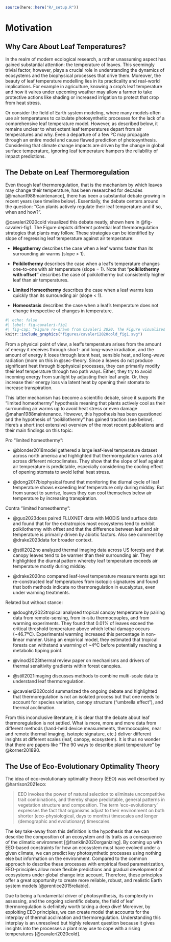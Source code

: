 ```r
source(here::here("R/_setup.R"))
```

# Motivation {#sec-motivation}

## Why Care About Leaf Temperatures?

In the realm of modern ecological research, a rather unassuming aspect has gained substantial attention: the temperature of leaves. This seemingly trivial factor, however, plays a crucial role in understanding the dynamics of ecosystems and the biophysical processes that drive them. Moreover, the beauty of leaf temperature modelling lies in its practicality and real-world implications. For example in agriculture, knowing a crop's leaf temperature and how it vaires under upcoming weather may allow a farmer to take protective actions like shading or increased irrigation to protect that crop from heat stress.

Or consider the field of Earth system modeling, where many models often use air temperatures to calculate photosynthetic processes for the lack of a comprehensive leaf temperature model. However, as described below, it remains unclear to what extent leaf temperatures depart from air temperatures and why. Even a departure of a few ºC may propagate through an entire model and cause flawed prediction of photosynthesis. Considering that climate change impacts are driven by the change in global surface temperature, ignoring leaf temperature hampers the reliability of impact predictions.

## The Debate on Leaf Thermoregulation

Even though leaf thermoregulation, that is the mechanism by which leaves may change their temperature, has been researched for decades [@mahan1988maintenance], there has been a substantial debate growing in recent years (see timeline below). Essentially, the debate centers around the question: "Can plants actively regulate their leaf temperature and if so, when and how?".

@cavaleri2020cold visualized this debate neatly, shown here in @fig-cavaleri-fig1. The Figure depicts different potential leaf thermoregulation strategies that plants may follow. These strategies can be identified by slope of regressing leaf temperature against air temperature:

-   **Megathermy** describes the case when a leaf warms faster than its surrounding air warms (slope \> 1).

-   **Poikilothermy** describes the case when a leaf's temperature changes one-to-one with air temperature (slope = 1). Note that "**poikilothermy** **with offset"** describes the case of poikilothermy but consistently higher leaf than air temperatures.

-   **Limited Homeothermy** describes the case when a leaf warms less quickly than its surrounding air (slope \< 1).

-   **Homeostasis** describes the case when a leaf's temperature does not change irrespective of changes in temperature.

```r
#| echo: false
#| label: fig-cavaleri-fig1
#| fig-cap: "Figure re-drawn from Cavaleri 2020. The Figure visualizes different leaf thermoregulation strategies, indicated by the line's slope (see main text for definitions). "
knitr::include_graphics("figures/cavaleri2020cold_fig1.svg")
```

From a physical point of view, a leaf's temperature arises from the amount of energy it receives through short- and long-wave irradiation, and the amount of energy it loses through latent heat, sensible heat, and long-wave radiation (more on this in @sec-theory. Since a leaves do not produce significant heat through biophysical processes, they can primarily modify their leaf temperature through two path ways. Either, they try to avoid incoming energy from sunlight by adjusting their leaf angle. Or, they increase their energy loss via latent heat by opening their stomata to increase transpiration.

This latter mechanism has become a scientific debate, since it supports the "limited homeothermy" hypothesis meaning that plants actively cool as their surrounding air warms up to avoid heat stress or even damage @mahan1988maintenance. However, this hypothesis has been questioned and the hypothesis of "poikilothermy" has gained traction (see below). Here's a short (not extensive) overview of the most recent publications and their main findings on this topic:

Pro "limited homeothermy":

-   @blonder2018model gathered a large leaf-level temperature dataset across north america and highlighted that thermoregulation varies a lot across different microclimates. They show that the slope of leaf against air temperature is predictable, especially considering the cooling effect of opening stomata to avoid lethal heat stress.

-   @dong2017biophysical found that monitoring the diurnal cycle of leaf temperature shows exceeding leaf temperature only during midday. But from sunset to sunrise, leaves they can cool themselves below air temperature by increasing transpiration.

Contra "limited homeothermy":

-   @guo2023does paired FLUXNET data with MODIS land surface data and found that for the extratropics most ecosystems tend to exhibit poikilothermy with offset and that the difference between leaf and air temperature is primarily driven by abiotic factors. Also see comment by @drake2023data for broader context.

-   @still2022no analyzed thermal imaging data across US forests and that canopy leaves tend to be warmer than their surrounding air. They highlighted the diurnal pattern whereby leaf temperature exceeds air temperature mostly during midday.

-   @drake2020no compared leaf-level temperature measurements against re-constructed leaf temperatures from isotopic signatures and found that both methods indicate no thermoregulation in eucalyptus, even under warming treatments.

Related but without stance:

-   @doughty2023tropical analysed tropical canopy temperature by pairing data from remote-sensing, from in-situ thermocouples, and from warming experiments. They found that 0.01% of leaves exceed the critical threshold temperature above which lethal damage occurs (\~46.7ºC). Experimental warming increased this percentage in non-linear manner. Using an empirical model, they estimated that tropical forests can withstand a warming of \~4ºC before potentially reaching a metabolic tipping point.

-   @vinod2023thermal review paper on mechanisms and drivers of thermal sensitivity gradients within forest canopies.

-   @still2021imaging discusses methods to combine multi-scale data to understand leaf thermoregulation.

-   @cavaleri2020cold summarized the ongoing debate and highlighted that thermoregulation is not an isolated process but that one needs to account for species variation, canopy structure ("umbrella effect"), and thermal acclimation.

From this inconclusive literature, it is clear that the debate about leaf thermoregulation is not settled. What is more, more and more data from different methods (hand-held device measurements, thermocouples, near and remote thermal imaging, isotopic signature, etc.) deliver different insights at different scales (leaf, canopy, ecosystem). It is thus no wonder that there are papers like "The 90 ways to describe plant temperature" by @korner201890.

## The Use of Eco-Evolutionary Optimality Theory

The idea of eco-evolutionary optimality theory (EEO) was well described by @harrison2021eco:

> EEO invokes the power of natural selection to eliminate uncompetitive trait combinations, and thereby shape predictable, general patterns in vegetation structure and composition. The term 'eco-evolutionary' expresses the fact that organisms adjust to their environment on both shorter (eco-physiological, days to months) timescales and longer (demographic and evolutionary) timescales.

The key take-away from this definition is the hypothesis that we can describe the composition of an ecosystem and its traits as a consequence of the climatic environment [@franklin2020organizing]. By coming up with EEO-based constraints for how an ecosystem must have evolved under a given climate, we can predict key photosynthetic processes using nothing else but information on the environment. Compared to the common approach to describe these processes with empirical fixed parametrization, EEO-principles allow more flexible predictions and gradual development of ecosystems under global change into account. Therefore, these principles offer a great opportunity to create more reliable, robust, and realistic Earth system models [@prentice2015reliable].

Due to being a fundamental driver of photosynthesis, its complexity in assessing, and the ongoing scientific debate, the field of leaf thermoregulation is definitely worth taking a deep dive! Moreover, by exploiting EEO principles, we can create model that accounts for the interplay of thermal acclimation and thermoregulation. Understanding this interplay is an unresolved but highly relevant question because it gives insights into the processes a plant may use to cope with a rising temperatures [@cavaleri2020cold].
